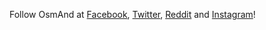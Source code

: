 Follow OsmAnd at <a href="https://www.facebook.com/osmandapp/">Facebook</a>, <a href="https://www.twitter.com/osmandapp/">Twitter</a>, <a href="https://www.reddit.com/r/OsmAnd/">Reddit</a> and <a href="https://www.instagram.com/osmand.map/">Instagram</a>!